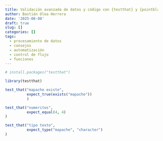 ```yaml
---
title: Validación avanzada de datos y código con {testthat} y {pointblank}
author: Bastián Olea Herrera
date: '2025-08-08'
draft: true
slug: []
categories: []
tags:
  - procesamiento de datos
  - consejos
  - automatización
  - control de flujo
  - funciones
---
```


```r
# install.packages("testthat")

library(testthat)

test_that("mapache existe",
          expect_true(exists("mapache"))
          )

test_that("numeritos",
          expect_equal(4, 4)
)

test_that("tipo texto",
          expect_type("mapache", "character")
)


```

